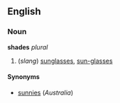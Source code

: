 ==English==
===Noun===
'''shades''' ''plural''

# (''slang'') [[sunglasses]], [[sun-glasses]]

====Synonyms====
*[[sunnies]] (''Australia'')